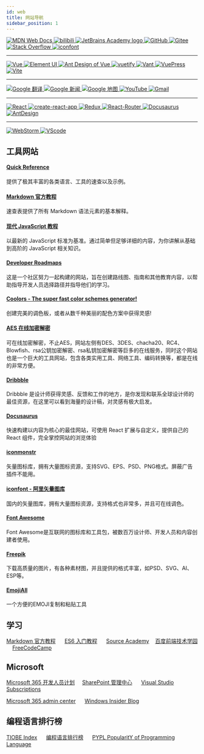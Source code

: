 ```yaml
---
id: web
title: 网站导航
sidebar_position: 1
---
```



<a href="https://developer.mozilla.org/zh-CN/" title="MDN Web Docs" target="_blank">
    <img style={{height: '64px', margin: '1rem'}} src="/img/logo/MDN_Web_Docs_logo.svg" alt="MDN Web Docs"/>
</a>

<a href="https://www.bilibili.com/" title="bilibili" target="_blank">
    <img style={{height: '64px', margin: '1rem'}} src="/img/logo/Bilibili_logo.svg" alt="bilibili"/>
</a>

<a href="https://hyperskill.org/study-plan" target="_blank" title="JetBrains Academy">
    <img style={{height: '64px', margin: '1rem'}} src="/img/logo/JetBrains_Academy.svg" alt="JetBrains Academy logo"/>
</a>

<a href="https://github.com/junjieweb" title="GitHub" target="_blank">
    <img style={{height: '64px', margin: '1rem'}} src="/img/logo/Octicons-mark-github.svg" alt="GitHub"/>
</a>

<a href="https://gitee.com/" title="Gitee" target="_blank">
    <img style={{height: '64px', margin: '1rem'}} src="/img/logo/Gitee_logo_black.svg" alt="Gitee"/>
</a>

<a href="https://stackoverflow.com/" title="Stack Overflow" target="_blank">
    <img style={{height: '64px', margin: '1rem'}} src="/img/logo/Stack_Overflow_logo.svg" alt="Stack Overflow"/>
</a>

<a href="https://www.iconfont.cn/" title="iconfont" target="_blank">
    <img style={{height: '64px', margin: '1rem'}} src="/img/logo/iconfont.svg" alt="iconfont"/>
</a>

<hr/>
<a href="https://cn.vuejs.org/" title="Vue" target="_blank">
    <img style={{height: '64px', margin: '1rem'}} src="/img/logo/Vue.js_Logo_2.svg" alt="Vue"/>
</a>

<a href="https://element.eleme.cn/#/zh-CN" title="Element UI" target="_blank">
    <img style={{height: '64px', margin: '1rem'}} src="/img/logo/Element-UI_logo.svg" alt="Element UI"/>
</a>

<a href="https://antdv.com/docs/vue/introduce-cn/" title="Ant Design Vue" target="_blank">
    <img style={{height: '64px', margin: '1rem'}} src="/img/logo/Ant_Design_Vue_logo.svg" alt="Ant Design of Vue"/>
</a>

<a href="https://vuetifyjs.com/zh-Hans/" title="vuetify" target="_blank">
    <img style={{height: '64px', margin: '1rem'}} src="/img/logo/vuetify.svg" alt="vuetify"/>
</a>

<a href="https://vant-contrib.gitee.io/vant/v2/#/zh-CN/" title="Vant" target="_blank">
    <img style={{height: '64px', margin: '1rem'}} src="/img/logo/Vant_logo.png" alt="Vant"/>
</a>

<a href="https://v2.vuepress.vuejs.org/zh/" title="VuePress" target="_blank">
    <img style={{height: '64px', margin: '1rem'}} src="/img/logo/VuePress_logo.png" alt="VuePress"/>
</a>

<a href="https://cn.vitejs.dev/" title="Vite" target="_blank">
    <img style={{height: '64px', margin: '1rem'}} src="/img/logo/Vite.svg" alt="Vite"/>
</a>


<hr/>
<a href="https://translate.google.com/" target="_blank" title="Google 翻译">
    <img style={{height: '64px', margin: '1rem'}} alt="Google 翻译" src="https://ssl.gstatic.com/translate/favicon.ico"/>
</a>

<a href="https://news.google.com/topstories?hl=zh-CN&gl=CN&ceid=CN:zh-Hans" target="_blank" title="Google 新闻">
    <img style={{height: '64px', margin: '1rem'}} alt="Google 新闻"
         src="https://lh3.googleusercontent.com/-DR60l-K8vnyi99NZovm9HlXyZwQ85GMDxiwJWzoasZYCUrPuUM_P_4Rb7ei03j-0nRs0c4F=w48"/>
</a>

<a href="https://www.google.com/maps" target="_blank" title="Google 地图">
    <img style={{height: '64px', margin: '1rem'}} alt="Google 地图"
         src="https://upload.wikimedia.org/wikipedia/commons/thumb/e/e4/Google_Earth_icon.svg/640px-Google_Earth_icon.svg.png"/>
</a>

<a href="https://www.youtube.com/" target="_blank" title="YouTube">
    <img style={{height: '64px', margin: '1rem'}} alt="YouTube"
         src="https://upload.wikimedia.org/wikipedia/commons/b/b8/YouTube_Logo_2017.svg"/>
</a>

<a href="https://mail.google.com/" target="_blank" title="Gmail">
    <img style={{height: '64px', margin: '1rem'}} alt="Gmail"
         src="https://upload.wikimedia.org/wikipedia/commons/thumb/7/7e/Gmail_icon_%282020%29.svg/640px-Gmail_icon_%282020%29.svg.png"/>
</a>


<hr/>
<a href="https://zh-hans.reactjs.org/" title="React" target="_blank">
    <img style={{height: '64px', margin: '1rem'}} src="/img/logo/React_logo.svg" alt="React"/>
</a>

<a href="https://create-react-app.dev/" title="create-react-app" target="_blank">
    <img style={{height: '64px', margin: '1rem'}} src="/img/logo/create-react-app.svg" alt="create-react-app"/>
</a>

<a href="http://cn.redux.js.org/" title="Redux" target="_blank">
    <img style={{height: '64px', margin: '1rem'}} src="/img/logo/redux.svg" alt="Redux"/>
</a>

<a href="https://reactrouter.com/" title="React-Router" target="_blank">
    <img style={{height: '64px', margin: '1rem'}} src="/img/logo/React-Router.svg" alt="React-Router"/>
</a>

<a href="https://docusaurus.io/zh-CN/" title="Docusaurus" target="_blank">
    <img style={{height: '64px', margin: '1rem'}} src="/img/logo.svg" alt="Docusaurus"/>
</a>

<a href="https://reactrouter.com/" title="AntDesign" target="_blank">
    <img style={{height: '64px', margin: '1rem'}} src="/img/logo/AntDesign-of-React.svg" alt="AntDesign"/>
</a>

<hr/>
<a href="https://www.jetbrains.com/zh-cn/webstorm/" title="WebStorm" target="_blank">
    <img style={{height: '64px', margin: '1rem'}} src="/img/logo/WebStorm_icon.svg" alt="WebStorm"/>
</a>

<a href="https://code.visualstudio.com/" target="_blank" title="VScode">
    <img style={{height: '64px', margin: '1rem'}} alt="VScode" src="/img/logo/Visual_Studio_Code_logo.svg"/>
</a>


## 工具网站

#### [Quick Reference](https://quickref.me/)
提供了极其丰富的各类语言、工具的速查以及示例。

#### [Markdown 官方教程](https://markdown.com.cn/cheat-sheet.html)
速查表提供了所有 Markdown 语法元素的基本解释。

#### [现代 JavaScript 教程](https://zh.javascript.info/)
以最新的 JavaScript 标准为基准。通过简单但足够详细的内容，为你讲解从基础到高阶的 JavaScript 相关知识。

#### [Developer Roadmaps](https://roadmap.sh)
这是一个社区努力一起构建的网站，旨在创建路线图、指南和其他教育内容，以帮助指导开发人员选择路径并指导他们的学习。

#### [Coolors - The super fast color schemes generator!](https://coolors.co)
创建完美的调色板，或者从数千种美丽的配色方案中获得灵感!

#### [AES 在线加密解密](http://tool.chacuo.net/cryptaes)
可在线加密解密，不止AES，网站左侧有DES、3DES、chacha20、RC4、Blowfish、rsa公钥加密解密、rsa私钥加密解密等巨多的在线服务，同时这个网站也是一个巨大的工具网站，包含各类实用工具、网络工具、编码转换等，都是在线的非常方便。

#### [Dribbble](https://dribbble.com)
Dribbble 是设计师获得灵感、反馈和工作的地方，是你发现和联系全球设计师的最佳资源，在这里可以看到海量的设计稿，对灵感有极大启发。

#### [Docusaurus](https://docusaurus.io)
快速构建以内容为核心的最佳网站，可使用 React 扩展与自定义，提供自己的 React 组件，完全掌控网站的浏览体验

#### [iconmonstr](https://iconmonstr.com)
矢量图标库，拥有大量图标资源，支持SVG、EPS、PSD、PNG格式。屏蔽广告插件不能用。

#### [iconfont - 阿里矢量图库](https://www.iconfont.cn)
国内的矢量图库，拥有大量图标资源，支持格式也非常多，并且可在线调色。

#### [Font Awesome](https://fontawesome.com/)
Font Awesome是互联网的图标库和工具包，被数百万设计师、开发人员和内容创建者使用。

#### [Freepik](https://www.freepik.com)
下载高质量的图片，有各种素材图，并且提供的格式丰富，如PSD、SVG、AI、ESP等。

#### [EmojiAll](https://www.emojiall.com/zh-hans)
一个方便的EMOJI复制和粘贴工具


## 学习

[Markdown 官方教程](https://markdown.com.cn/)
&nbsp;&nbsp;&nbsp;&nbsp;
[ES6 入门教程](https://es6.ruanyifeng.com/)
&nbsp;&nbsp;&nbsp;&nbsp;
[Source Academy](https://sourceacademy.org/sicpjs/index)&nbsp;&nbsp;&nbsp;&nbsp;[百度前端技术学园](http://ife.baidu.com/)
&nbsp;&nbsp;&nbsp;&nbsp;[FreeCodeCamp](https://chinese.freecodecamp.org/learn)

## Microsoft

[Microsoft 365 开发人员计划](https://developer.microsoft.com/zh-cn/microsoft-365/profile)&nbsp;&nbsp;&nbsp;&nbsp;
[SharePoint 管理中心](https://junjieweb-admin.sharepoint.com/_layouts/15/online/AdminHome.aspx#/home)
&nbsp;&nbsp;&nbsp;&nbsp;
[Visual Studio Subscriptions](https://my.visualstudio.com/Benefits?mkt=zh-cn)

[Microsoft 365 admin center](https://admin.microsoft.com/Adminportal/Home?source=applauncher#/homepage)
&nbsp;&nbsp;&nbsp;&nbsp;
[Windows Insider Blog](https://blogs.windows.com/windows-insider/)

## 编程语言排行榜

[TIOBE Index](https://www.tiobe.com/tiobe-index/)
&nbsp;&nbsp;&nbsp;&nbsp;
[编程语言排行榜](https://hellogithub.com/report/tiobe/)
&nbsp;&nbsp;&nbsp;&nbsp;
[PYPL PopularitY of Programming Language](https://pypl.github.io/PYPL.html)

